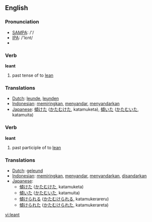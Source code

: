 ==English==
=== Pronunciation ===
*[[w:SAMPA|SAMPA]]: /'/
*[[w:IPA|IPA]]: /'lεnt/
*{{audio|en-us-leant.ogg|Audio (US)}}

=== Verb ===

'''leant'''

# past tense of to [[lean]]

=== Translations ===
*[[Dutch]]: [[leunde]], [[leunden]]
*[[Indonesian]]: [[miring|memiringkan]], [[sandar|menyandar]], [[sandar|menyandarkan]]
*[[Japanese]]: [[傾けた]] ([[かたむけた]], katamuketa), [[傾いた]] ([[かたむいた]], katamuita)

=== Verb ===

'''leant'''

# past participle of to [[lean]]

=== Translations ===
*[[Dutch]]: [[geleund]]
*[[Indonesian]]: [[miring|memiringkan]], [[sandar|menyandar]], [[sandar|menyandarkan]], [[sandar|disandarkan]]
*[[Japanese]]: 
** [[傾けた]] ([[かたむけた]], katamuketa)
** [[傾いた]] ([[かたむいた]], katamuita)
** [[傾けられる]] ([[かたむけられる]], katamukerareru)
** [[傾けられた]] ([[かたむけられた]], katamukerareta)

[[vi:leant]]